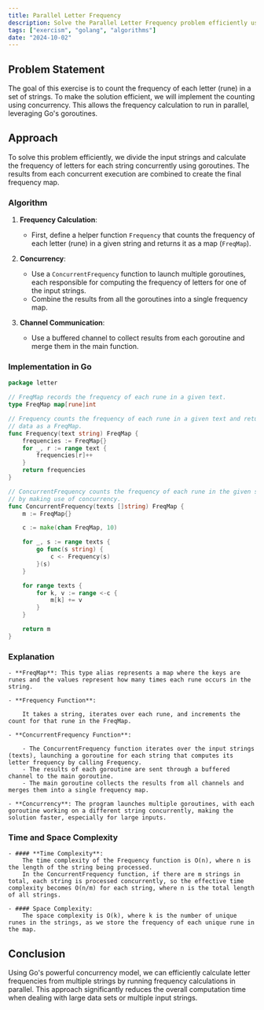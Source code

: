 ```yaml
---
title: Parallel Letter Frequency
description: Solve the Parallel Letter Frequency problem efficiently using Go.
tags: ["exercism", "golang", "algorithms"]
date: "2024-10-02"
---
```


## Problem Statement

The goal of this exercise is to count the frequency of each letter (rune) in a set of strings. To make the solution efficient, we will implement the counting using concurrency. This allows the frequency calculation to run in parallel, leveraging Go's goroutines.

## Approach

To solve this problem efficiently, we divide the input strings and calculate the frequency of letters for each string concurrently using goroutines. The results from each concurrent execution are combined to create the final frequency map.

### Algorithm

1. **Frequency Calculation**: 
   - First, define a helper function `Frequency` that counts the frequency of each letter (rune) in a given string and returns it as a map (`FreqMap`).
   
2. **Concurrency**:
   - Use a `ConcurrentFrequency` function to launch multiple goroutines, each responsible for computing the frequency of letters for one of the input strings.
   - Combine the results from all the goroutines into a single frequency map.

3. **Channel Communication**:
   - Use a buffered channel to collect results from each goroutine and merge them in the main function.

### Implementation in Go

```go
package letter

// FreqMap records the frequency of each rune in a given text.
type FreqMap map[rune]int

// Frequency counts the frequency of each rune in a given text and returns this
// data as a FreqMap.
func Frequency(text string) FreqMap {
	frequencies := FreqMap{}
	for _, r := range text {
		frequencies[r]++
	}
	return frequencies
}

// ConcurrentFrequency counts the frequency of each rune in the given strings,
// by making use of concurrency.
func ConcurrentFrequency(texts []string) FreqMap {
	m := FreqMap{}

	c := make(chan FreqMap, 10)

	for _, s := range texts {
		go func(s string) {
			c <- Frequency(s)
		}(s)
	}

	for range texts {
		for k, v := range <-c {
			m[k] += v
		}
	}

	return m
}
```

### Explanation
    - **FreqMap**: This type alias represents a map where the keys are runes and the values represent how many times each rune occurs in the string.

    - **Frequency Function**:

        It takes a string, iterates over each rune, and increments the count for that rune in the FreqMap.
    
    - **ConcurrentFrequency Function**:

        - The ConcurrentFrequency function iterates over the input strings (texts), launching a goroutine for each string that computes its letter frequency by calling Frequency.
        - The results of each goroutine are sent through a buffered channel to the main goroutine.
        - The main goroutine collects the results from all channels and merges them into a single frequency map.
    
    - **Concurrency**: The program launches multiple goroutines, with each goroutine working on a different string concurrently, making the solution faster, especially for large inputs.

### Time and Space Complexity

    - #### **Time Complexity**:
        The time complexity of the Frequency function is O(n), where n is the length of the string being processed.
        In the ConcurrentFrequency function, if there are m strings in total, each string is processed concurrently, so the effective time complexity becomes O(n/m) for each string, where n is the total length of all strings.
    
    - #### Space Complexity:
        The space complexity is O(k), where k is the number of unique runes in the strings, as we store the frequency of each unique rune in the map.

## Conclusion
Using Go's powerful concurrency model, we can efficiently calculate letter frequencies from multiple strings by running frequency calculations in parallel. This approach significantly reduces the overall computation time when dealing with large data sets or multiple input strings.
